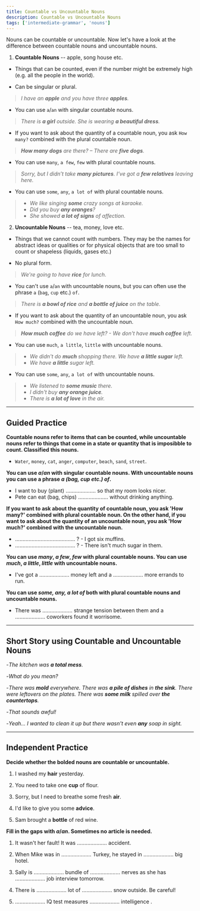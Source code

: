 ```yaml
---
title: Countable vs Uncountable Nouns
description: Countable vs Uncountable Nouns
tags: ['intermediate-grammar', 'nouns']
---
```


Nouns can be countable or uncountable. Now let's have a look at the difference between countable nouns and uncountable nouns.

1. **Countable Nouns** -- apple, song house etc.

- Things that can be counted, even if the number might be extremely high (e.g. all the people in the world).

- Can be singular or plural.

> _I have an **apple** and you have three **apples**._

- You can use `a`/`an` with singular countable nouns.

> _There is **a girl** outside. She is wearing **a beautiful dress**._

- If you want to ask about the quantity of a countable noun, you ask `How many?` combined with the plural countable noun.

> _**How many dogs** are there? – There are **five dogs**._

- You can use `many`, `a few`, `few` with plural countable nouns.

> _Sorry, but I didn’t take **many pictures**. I’ve got a **few relatives** leaving here._

- You can use `some`, `any`, `a lot of` with plural countable nouns.

> - _We like singing **some** crazy songs at karaoke._
> - _Did you buy **any oranges**?_
> - _She showed **a lot of signs** of affection._

2. **Uncountable Nouns** -- tea, money, love etc.

- Things that we cannot count with numbers. They may be the names for abstract ideas or qualities or for physical objects that are too small to count or shapeless (liquids, gases etc.)

- No plural form.

> _We're going to have **rice** for lunch._

- You can't use `a`/`an` with uncountable nouns, but you can often use the phrase `a` (`bag`, `cup` etc.) `of`.

> _There is **a bowl of rice** and **a bottle of juice** on the table._

- If you want to ask about the quantity of an uncountable noun, you ask `How much?` combined with the uncountable noun.

> _**How much coffee** do we have left? - We don't have **much coffee** left._

- You can use `much`, `a little`, `little` with uncountable nouns.

> - _We didn't do **much** shopping there. We have **a little sugar** left._
> - _We have **a little** sugar left._

- You can use `some`, `any`, `a lot of` with uncountable nouns.

> - _We listened to **some music** there._
> - _I didn't buy **any orange juice**._
> - _There is **a lot of love** in the air._

---

## Guided Practice

**Countable nouns refer to items that can be counted, while uncountable nouns refer to things that come in a state or quantity that is imposibble to count. Classified this nouns.**

- `Water`, `money`, `cat`, `anger`, `computer`, `beach`, `sand`, `street`. <InfoTooltip label="Countable: cat, computer, beach, street. Uncountable: water, money, anger, sand" />

**You can use _a_/_an_ with singular countable nouns. With uncountable nouns you can use a phrase _a (bag, cup etc.) of_.**

- I want to buy (plant) .................... so that my room looks nicer. <InfoTooltip label="a plant" />
- Pete can eat (bag, chips) .................... without drinking anything. <InfoTooltip label="a bag of chips" />

**If you want to ask about the quantity of countable noun, you ask 'How many?' combined with plural countable noun. On the other hand, if you want to ask about the quantity of an uncountable noun, you ask 'How much?' combined with the uncountable noun.**

- ........................................ ? - I got six muffins. <InfoTooltip label="How many muffins did you get?"/>
- ........................................ ? - There isn't much sugar in them. <InfoTooltip label="How much sugar is in them?"/>

**You can use _many_, _a few_, _few_ with plural countable nouns. You can use _much_, _a little_, _little_ with uncountable nouns.**

- I've got a .................... money left and a .................... more errands to run. <InfoTooltip label="I've got a little money left and a few more errands to run"/>

**You can use _some, any, a lot of_ both with plural countable nouns and uncountable nouns.**

- There was .................... strange tension between them and a .................... coworkers found it worrisome. <InfoTooltip label="There was some strange tension between them and a lot of coworkers found it worrisome."/>

---

## Short Story using Countable and Uncountable Nouns

-_The kitchen was **a total mess**._

-_What do you mean?_

-_There was **mold** everywhere. There was **a pile of dishes** in **the sink**. There were leftovers on the plates. There was **some milk** spilled over **the countertops**._

-_That sounds awful!_

-_Yeah... I wanted to clean it up but there wasn't even **any** soap in sight._

---

## Independent Practice

**Decide whether the bolded nouns are countable or uncountable.**

1. I washed my **hair** yesterday. <InfoTooltip label="uncountable" />

2. You need to take one **cup** of flour. <InfoTooltip label="countable" />

3. Sorry, but I need to breathe some fresh **air**. <InfoTooltip label="uncountable" />

4. I'd like to give you some **advice**. <InfoTooltip label="uncountable" />

5. Sam brought a **bottle** of red wine. <InfoTooltip label="countable" />

**Fill in the gaps with _a_/_an_. Sometimes no article is needed.**

1. It wasn't her fault! It was .................... accident. <InfoTooltip label="an" />

2. When Mike was in .................... Turkey, he stayed in .................... big hotel. <InfoTooltip label="(-), a" />

3. Sally is .................... bundle of .................... nerves as she has .................... job interview tomorrow. <InfoTooltip label="a, (-), a" />

4. There is .................... lot of .................... snow outside. Be careful! <InfoTooltip label="a, (-)" />

5. .................... IQ test measures .................... intelligence . <InfoTooltip label="An, (-)" />
